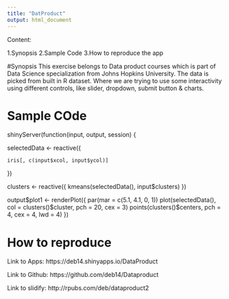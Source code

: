 ```yaml
---
title: "DatProduct"
output: html_document
---
```


Content:

1.Synopsis
2.Sample Code
3.How to reproduce the app



#Synopsis
This exercise belongs to Data product courses which is part of Data Science specialization from Johns Hopkins University. The data is picked from built in R dataset. Where we are trying to use some interactivity using different controls, like slider, dropdown, submit button & charts.

# Sample COde
shinyServer(function(input, output, session) {
  
  
  selectedData <- reactive({
    
    iris[, c(input$xcol, input$ycol)]
  })
  
  clusters <- reactive({
    kmeans(selectedData(), input$clusters)
  })
 
  output$plot1 <- renderPlot({
    par(mar = c(5.1, 4.1, 0, 1))
    plot(selectedData(),
         col = clusters()$cluster,
         pch = 20, cex = 3)
    points(clusters()$centers, pch = 4, cex = 4, lwd = 4)
  })

# How to reproduce

Link to Apps: https://deb14.shinyapps.io/DataProduct

Link to Github: https://github.com/deb14/Dataproduct

Link to slidify: http://rpubs.com/deb/dataproduct2
